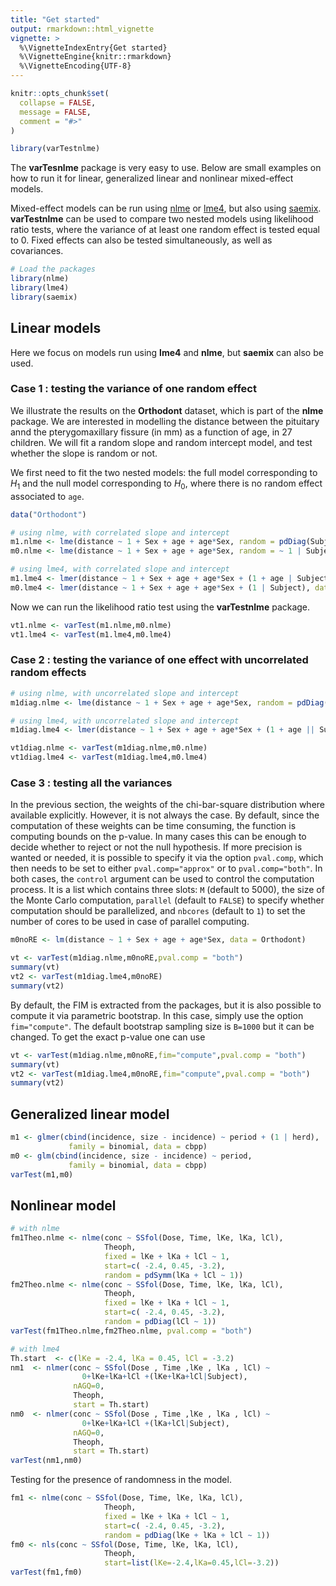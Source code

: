 ```yaml
---
title: "Get started"
output: rmarkdown::html_vignette
vignette: >
  %\VignetteIndexEntry{Get started}
  %\VignetteEngine{knitr::rmarkdown}
  %\VignetteEncoding{UTF-8}
---
```


```r
knitr::opts_chunk$set(
  collapse = FALSE,
  message = FALSE,
  comment = "#>"
)
```

```r
library(varTestnlme)
```

The **varTesnlme** package is very easy to use. Below are small examples on how to run it for linear, generalized linear and nonlinear mixed-effect models.

  
Mixed-effect models can be run using [nlme](https://CRAN.R-project.org/package=nlme) or [lme4](https://CRAN.R-project.org/package=lme4), but also using [saemix](https://CRAN.R-project.org/package=saemix). **varTestnlme** can be used to compare two nested models using likelihood ratio tests, where the variance of at least one random effect is tested equal to 0. Fixed effects can also be tested simultaneously, as well as covariances.

```r
# Load the packages
library(nlme)
library(lme4)
library(saemix)
```


## Linear models
Here we focus on models run using **lme4** and **nlme**, but **saemix** can also be used.
  
### Case 1 : testing the variance of one random effect
We illustrate the results on the **Orthodont** dataset, which is part of the **nlme** package. We are interested in modelling the distance between the pituitary annd the pterygomaxillary fissure (in mm) as a function of age, in 27 children. We will fit a random slope and random intercept model, and test whether the slope is random or not.
  
  
We first need to fit the two nested models: the full model corresponding to $H_1$ and the null model corresponding to $H_0$, where there is no random effect associated to `age`.

```r
data("Orthodont")

# using nlme, with correlated slope and intercept
m1.nlme <- lme(distance ~ 1 + Sex + age + age*Sex, random = pdDiag(Subject ~ 1 + age), data = Orthodont, method = "ML")
m0.nlme <- lme(distance ~ 1 + Sex + age + age*Sex, random = ~ 1 | Subject, data = Orthodont, method = "ML")

# using lme4, with correlated slope and intercept
m1.lme4 <- lmer(distance ~ 1 + Sex + age + age*Sex + (1 + age | Subject), data = Orthodont, REML = FALSE)
m0.lme4 <- lmer(distance ~ 1 + Sex + age + age*Sex + (1 | Subject), data = Orthodont, REML = FALSE)

```

Now we can run the likelihood ratio test using the **varTestnlme** package.

```r
vt1.nlme <- varTest(m1.nlme,m0.nlme)
vt1.lme4 <- varTest(m1.lme4,m0.lme4)
```

### Case 2 : testing the variance of one effect with uncorrelated random effects

```r
# using nlme, with uncorrelated slope and intercept
m1diag.nlme <- lme(distance ~ 1 + Sex + age + age*Sex, random = pdDiag(Subject ~ 1 + age), data = Orthodont, method = "ML")

# using lme4, with uncorrelated slope and intercept
m1diag.lme4 <- lmer(distance ~ 1 + Sex + age + age*Sex + (1 + age || Subject), data = Orthodont, REML = FALSE)

vt1diag.nlme <- varTest(m1diag.nlme,m0.nlme)
vt1diag.lme4 <- varTest(m1diag.lme4,m0.lme4)

```


### Case 3 : testing all the variances
In the previous section, the weights of the chi-bar-square distribution where available explicitly. However, it is not always the case. 
By default, since the computation of these weights can be time consuming, the function is computing bounds on the p-value. In many cases this can be enough to decide whether to reject or not the null hypothesis. If more precision is wanted or needed, it is possible to specify it via the option `pval.comp`, which then needs to be set to either `pval.comp="approx"` or to `pval.comp="both"`. In both cases, the `control` argument can be used to control the computation process. It is a list which contains three slots: `M` (default to 5000), the size of the Monte Carlo computation, `parallel` (default to `FALSE`) to specify whether computation should be parallelized, and `nbcores` (default to `1`) to set the number of cores to be used in case of parallel computing.


```r
m0noRE <- lm(distance ~ 1 + Sex + age + age*Sex, data = Orthodont)

vt <- varTest(m1diag.nlme,m0noRE,pval.comp = "both")
summary(vt)
vt2 <- varTest(m1diag.lme4,m0noRE)
summary(vt2)
```

By default, the FIM is extracted from the packages, but it is also possible to compute it via parametric bootstrap. In this case, simply use the option `fim="compute"`. The default bootstrap sampling size is `B=1000` but it can be changed.
To get the exact p-value one can use

```r
vt <- varTest(m1diag.nlme,m0noRE,fim="compute",pval.comp = "both")
summary(vt)
vt2 <- varTest(m1diag.lme4,m0noRE,fim="compute",pval.comp = "both")
summary(vt2)

```


## Generalized linear model
```r
m1 <- glmer(cbind(incidence, size - incidence) ~ period + (1 | herd),
             family = binomial, data = cbpp)
m0 <- glm(cbind(incidence, size - incidence) ~ period,
             family = binomial, data = cbpp)
varTest(m1,m0)
```



## Nonlinear model

```r
# with nlme
fm1Theo.nlme <- nlme(conc ~ SSfol(Dose, Time, lKe, lKa, lCl),
                     Theoph, 
                     fixed = lKe + lKa + lCl ~ 1,
                     start=c( -2.4, 0.45, -3.2),
                     random = pdSymm(lKa + lCl ~ 1))
fm2Theo.nlme <- nlme(conc ~ SSfol(Dose, Time, lKe, lKa, lCl),
                     Theoph, 
                     fixed = lKe + lKa + lCl ~ 1,
                     start=c( -2.4, 0.45, -3.2),
                     random = pdDiag(lCl ~ 1))
varTest(fm1Theo.nlme,fm2Theo.nlme, pval.comp = "both")

# with lme4
Th.start  <- c(lKe = -2.4, lKa = 0.45, lCl = -3.2)
nm1  <- nlmer(conc ~ SSfol(Dose , Time ,lKe , lKa , lCl) ~ 
                0+lKe+lKa+lCl +(lKe+lKa+lCl|Subject), 
              nAGQ=0, 
              Theoph,
              start = Th.start)
nm0  <- nlmer(conc ~ SSfol(Dose , Time ,lKe , lKa , lCl) ~ 
                0+lKe+lKa+lCl +(lKa+lCl|Subject), 
              nAGQ=0, 
              Theoph,
              start = Th.start)
varTest(nm1,nm0)
```


Testing for the presence of randomness in the model.
```r
fm1 <- nlme(conc ~ SSfol(Dose, Time, lKe, lKa, lCl),
                     Theoph, 
                     fixed = lKe + lKa + lCl ~ 1,
                     start=c( -2.4, 0.45, -3.2),
                     random = pdDiag(lKe + lKa + lCl ~ 1))
fm0 <- nls(conc ~ SSfol(Dose, Time, lKe, lKa, lCl),
                     Theoph, 
                     start=list(lKe=-2.4,lKa=0.45,lCl=-3.2))
varTest(fm1,fm0)
```

